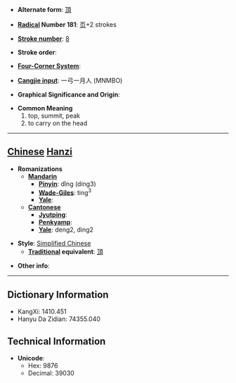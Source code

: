 * '''Alternate form''': [[頂]]

* '''[[Wiktionary:Chinese radical index| Radical]] Number 181''': [[Wiktionary:Chinese radical index 页|页]]+2 strokes

* '''[[Wiktionary:Chinese total strokes index|Stroke number]]''': [[Wiktionary:Chinese total strokes index 8|8]]

* '''Stroke order''': 

* '''[[Wiktionary:Chinese four corner index|Four-Corner System]]''': 

* '''[[Wiktionary:Chinese Cangjie index|Cangjie input]]''': 一弓一月人 (MNMBO)

* '''Graphical Significance and Origin''': 

* '''Common Meaning'''
*#top, summit, peak
*# to carry on the head


----

== [[Chinese]] [[Hanzi]] ==

* '''Romanizations'''
** '''[[Mandarin]]'''
*** '''[[Pinyin]]''': dǐng (ding3)
*** '''[[Wade-Giles]]''': ting<sup>3</sup>
*** '''[[Yale]]''': 
** '''[[Cantonese]]'''
*** '''[[Jyutping]]''':
*** '''[[Penkyamp]]''': 
*** '''[[Yale]]''': deng2, ding2

* '''Style''': [[Simplified Chinese]] 
** '''[[Traditional Chinese|Traditional]] equivalent''': [[頂]]

* '''Other info''': 

----

== Dictionary Information ==

* KangXi: 1410.451
* Hanyu Da Zidian: 74355.040

== Technical Information ==

* '''Unicode''':
** Hex: 9876
** Decimal: 39030